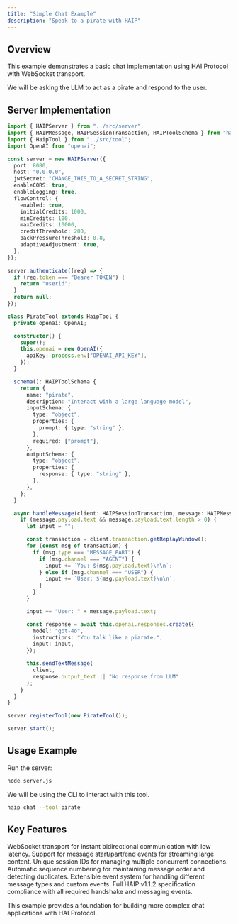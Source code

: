 ```yaml
---
title: "Simple Chat Example"
description: "Speak to a pirate with HAIP"
---
```


## Overview

This example demonstrates a basic chat implementation using HAI Protocol with WebSocket transport.

We will be asking the LLM to act as a pirate and respond to the user.

## Server Implementation

```typescript
import { HAIPServer } from "../src/server";
import { HAIPMessage, HAIPSessionTransaction, HAIPToolSchema } from "haip";
import { HaipTool } from "../src/tool";
import OpenAI from "openai";

const server = new HAIPServer({
  port: 8080,
  host: "0.0.0.0",
  jwtSecret: "CHANGE_THIS_TO_A_SECRET_STRING",
  enableCORS: true,
  enableLogging: true,
  flowControl: {
    enabled: true,
    initialCredits: 1000,
    minCredits: 100,
    maxCredits: 10000,
    creditThreshold: 200,
    backPressureThreshold: 0.8,
    adaptiveAdjustment: true,
  },
});

server.authenticate((req) => {
  if (req.token === "Bearer TOKEN") {
    return "userid";
  }
  return null;
});

class PirateTool extends HaipTool {
  private openai: OpenAI;

  constructor() {
    super();
    this.openai = new OpenAI({
      apiKey: process.env["OPENAI_API_KEY"],
    });
  }

  schema(): HAIPToolSchema {
    return {
      name: "pirate",
      description: "Interact with a large language model",
      inputSchema: {
        type: "object",
        properties: {
          prompt: { type: "string" },
        },
        required: ["prompt"],
      },
      outputSchema: {
        type: "object",
        properties: {
          response: { type: "string" },
        },
      },
    };
  }

  async handleMessage(client: HAIPSessionTransaction, message: HAIPMessage) {
    if (message.payload.text && message.payload.text.length > 0) {
      let input = "";

      const transaction = client.transaction.getReplayWindow();
      for (const msg of transaction) {
        if (msg.type === "MESSAGE_PART") {
          if (msg.channel === "AGENT") {
            input += `You: ${msg.payload.text}\n\n`;
          } else if (msg.channel === "USER") {
            input += `User: ${msg.payload.text}\n\n`;
          }
        }
      }

      input += "User: " + message.payload.text;

      const response = await this.openai.responses.create({
        model: "gpt-4o",
        instructions: "You talk like a piarate.",
        input: input,
      });

      this.sendTextMessage(
        client,
        response.output_text || "No response from LLM"
      );
    }
  }
}

server.registerTool(new PirateTool());

server.start();
```

## Usage Example

Run the server:

```bash
node server.js
```

We will be using the CLI to interact with this tool.

```bash
haip chat --tool pirate
```

## Key Features

<CardGroup cols={2}>
  <Card title="Real-time Messaging" icon="message">
    WebSocket transport for instant bidirectional communication with low
    latency.
  </Card>
  <Card title="Message Streaming" icon="arrow-up">
    Support for message start/part/end events for streaming large content.
  </Card>
  <Card title="Session Management" icon="user">
    Unique session IDs for managing multiple concurrent connections.
  </Card>
  <Card title="Sequence Numbering" icon="list-ol">
    Automatic sequence numbering for maintaining message order and detecting
    duplicates.
  </Card>
  <Card title="Event-Driven Architecture" icon="bolt">
    Extensible event system for handling different message types and custom
    events.
  </Card>
  <Card title="Protocol Compliance" icon="shield">
    Full HAIP v1.1.2 specification compliance with all required handshake and
    messaging events.
  </Card>
</CardGroup>

This example provides a foundation for building more complex chat applications with HAI Protocol.
